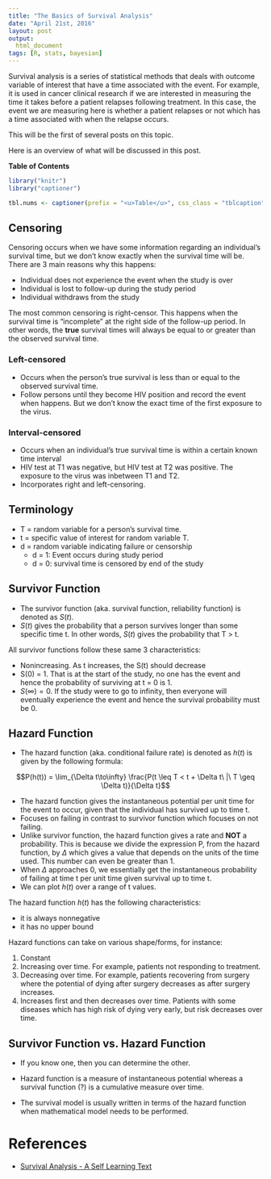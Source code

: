 ```yaml
---
title: "The Basics of Survival Analysis"
date: "April 21st, 2016"
layout: post
output:
  html_document
tags: [R, stats, bayesian]
---
```


Survival analysis is a series of statistical methods that deals with outcome variable of interest that have a time associated with the event. For example, it is used in cancer clinical research if we are interested in measuring the time it takes before a patient relapses following treatment. In this case, the event we are measuring here is whether a patient relapses or not which has a time associated with when the relapse occurs. 

This will be the first of several posts on this topic. 

Here is an overview of what will be discussed in this post.

**Table of Contents**

<ul data-toc="body" data-toc-headings="h2,h3"></ul>

```r
library("knitr")
library("captioner")

tbl.nums <- captioner(prefix = "<u>Table</u>", css_class = "tblcaption")
```

## Censoring

Censoring occurs when we have some information regarding an individual's survival time, but we don't know exactly when the survival time will be. There are 3 main reasons why this happens:

* Individual does not experience the event when the study is over
* Individual is lost to follow-up during the study period
* Individual withdraws from the study

The most common censoring is right-censor. This happens when the survival time is "incomplete" at the right side of the follow-up period. In other words, the **true** survival times will always be equal to or greater than the observed survival time.

### Left-censored

* Occurs when the person's true survival is less than or equal to the observed survival time.
* Follow persons until they become HIV position and record the event when happens. But we don't know the exact time of the first exposure to the virus.

### Interval-censored

* Occurs when an individual's true survival time is within a certain known time interval
* HIV test at T1 was negative, but HIV test at T2 was positive. The exposure to the virus was inbetween T1 and T2.
* Incorporates right and left-censoring.

## Terminology

* T = random variable for a person's survival time.
* t = specific value of interest for random variable T.
* d = random variable indicating failure or censorship
    + d = 1: Event occurs during study period
    + d = 0: survival time is censored by end of the study

## Survivor Function

* The survivor function (aka. survival function, reliability function) is denoted as <span class="inlinecode">$S(t)$</span>.
* <span class="inlinecode">$S(t)$</span> gives the probability that a person survives longer than some specific time t. In other words, <span class="inlinecode">$S(t)$</span> gives the probability that T > t.

All survivor functions follow these same 3 characteristics:

* Nonincreasing. As t increases, the S(t) should decrease
* S(0) = 1. That is at the start of the study, no one has the event and hence the probability of surviving at t = 0 is 1. 
* <span class="inlinecode">$S(\infty) = 0$</span>. If the study were to go to infinity, then everyone will eventually experience the event and hence the survival probability must be 0.

## Hazard Function

* The hazard function (aka. conditional failure rate) is denoted as <span class="inlinecode">$h(t)$</span> is given by the following formula:

<div>
$$P(h(t)) = \lim_{\Delta t\to\infty} \frac{P(t \leq T < t + \Delta t\ |\ T \geq \Delta t)}{\Delta t}$$
</div>


* The hazard function gives the instantaneous potential per unit time for the event to occur, given that the individual has survived up to time t. 
* Focuses on failing in contrast to survivor function which focuses on not failing.
* Unlike survivor function, the hazard function gives a rate and **NOT** a probability. This is because we divide the expression P, from the hazard function, by <span class="inlinecode">$\Delta$</span> which gives a value that depends on the units of the time used. This number can even be greater than 1.
* When <span class="inlinecode">$\Delta$</span> approaches 0, we essentially get the instantaneous probability of failing at time t per unit time given survival up to time t. 
* We can plot <span class="inlinecode">$h(t)$</span> over a range of t values. 

The hazard function <span class="inlinecode">$h(t)$</span> has the following characteristics:

* it is always nonnegative
* it has no upper bound

Hazard functions can take on various shape/forms, for instance:

1. Constant
1. Increasing over time. For example, patients not responding to treatment.
1. Decreasing over time. For example, patients recovering from surgery where the potential of dying after surgery decreases as after surgery increases.
1. Increases first and then decreases over time. Patients with some diseases which has high risk of dying very early, but risk decreases over time. 

## Survivor Function vs. Hazard Function

* If you know one, then you can determine the other.

* Hazard function is a measure of instantaneous potential whereas a survival function (?) is a cumulative measure over time.
* The survival model is usually written in terms of the hazard function when mathematical model needs to be performed.

# References

* [Survival Analysis - A Self Learning Text](http://www.amazon.ca/Survival-Analysis-Statistics-Biology-Health-ebook/dp/B00DGEF822?ie=UTF8&qid=&ref_=tmm_kin_swatch_0&sr=)
